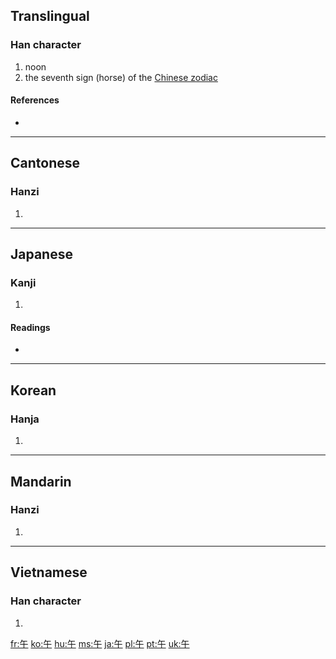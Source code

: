 {{also|牛}}
==Translingual==

===Han character===
{{Han char|rn=24|rad=十|as=02|sn=4|four=8040<sub>0</sub>|canj=人十 (OJ), X人十 (XOJ)}}

# noon
# the seventh sign (horse) of the [[Wikipedia:Chinese zodiac|Chinese zodiac]]

====References====
* {{Han ref|kx=0156.040|dkj=02703|dj=0354.010|hdz=10406.010|uh=5348|ud=21320|bh=A4C8|bd=42184}}

----

==Cantonese==

===Hanzi===
{{yue-hanzi|jyut=|y=ng5}}

# {{defn|Cantonese|sort=十02}}

----

==Japanese==

===Kanji===
{{ja-kanji|grade=2|rs=十02}}

# {{defn|Japanese}}

====Readings====
* {{ja-readings|on=[[ご]] (go)|kun=[[うま]] (uma)}}

----

==Korean==

===Hanja===
{{ko-hanja|hangeul=오|eumhun=낮|rv=o|mr=o}}

# {{defn|Korean|sort=十02}}

----

==Mandarin==

===Hanzi===
{{cmn-hanzi|pin=[[wǔ]] ([[wu3]])|wg=wu<sup>3</sup>}}

# {{defn|Mandarin|sort=十02}}

----

==Vietnamese==

===Han character===
{{vi-hantu|[[ngọ]], [[ngỏ]], [[ngõ]]|rs=十02}}

# {{defn|Vietnamese|sort=十02}}

[[fr:午]]
[[ko:午]]
[[hu:午]]
[[ms:午]]
[[ja:午]]
[[pl:午]]
[[pt:午]]
[[uk:午]]